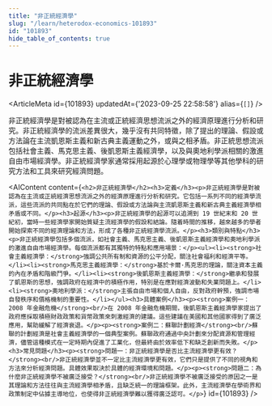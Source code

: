 ```yaml
---
title: "非正統經濟學"
slug: "/learn/heterodox-economics-101893"
id: "101893"
hide_table_of_contents: true
---
```



# 非正統經濟學

<ArticleMeta id={101893} updatedAt={'2023-09-25 22:58:58'} alias={`[]`} />
<div className='border-solid border-b border-t-0 my-4 border-[var(--ifm-color-gray-300)]' />

非正統經濟學是對被認為在主流或正統經濟思想流派之外的經濟原理進行分析和研究。非正統經濟學的流派差異很大，幾乎沒有共同特徵，除了提出的理論、假設或方法論在主流凱恩斯主義和新古典主義運動之外，或與之相矛盾。非正統思想流派包括社會主義、馬克思主義、後凱恩斯主義經濟學，以及與奧地利學派相關的激進自由市場經濟學。非正統經濟學家通常採用起源於心理學或物理學等其他學科的研究方法和工具來研究經濟問題。

<AIContent content={`<h2>非正統經濟學</h2><h3>定義</h3><p>非正統經濟學是對被認為在主流或正統經濟思想流派之外的經濟原理進行分析和研究。它包括一系列不同的經濟學流派，這些流派的共同點在於它們的理論、假設或方法論與主流凱恩斯主義和新古典主義經濟學相矛盾或不同。</p><h3>起源</h3><p>非正統經濟學的起源可以追溯到 19 世紀末和 20 世紀初，當時一些經濟學家開始質疑主流經濟學的假設和結論。隨着時間的推移，越來越多的學者開始探索不同的經濟理論和方法，形成了各種非正統經濟學流派。</p><h3>類別與特點</h3><p>非正統經濟學包括多個流派，如社會主義、馬克思主義、後凱恩斯主義經濟學和奧地利學派的激進自由市場經濟學。每個流派都有其獨特的特點和應用場景：</p><ul><li><strong>社會主義經濟學：</strong>強調公共所有制和資源的公平分配，關注社會福利和經濟平等。</li><li><strong>馬克思主義經濟學：</strong>基於卡爾·馬克思的理論，關注資本主義的內在矛盾和階級鬥爭。</li><li><strong>後凱恩斯主義經濟學：</strong>繼承和發展了凱恩斯的思想，強調政府在經濟中的積極作用，特別是在應對經濟波動和失業問題上。</li><li><strong>奧地利學派：</strong>主張自由市場和個人自由，反對政府幹預，強調市場自發秩序和價格機制的重要性。</li></ul><h3>具體案例</h3><p><strong>案例一：2008 年金融危機</strong><br/>在 2008 年金融危機期間，後凱恩斯主義經濟學家提出了政府應採取積極財政政策和貨幣政策來刺激經濟的建議。這些建議在美國和其他國家得到了廣泛應用，幫助緩解了經濟衰退。</p><p><strong>案例二：蘇聯計劃經濟</strong><br/>蘇聯的計劃經濟是社會主義經濟學的一個典型案例。蘇聯政府通過中央計劃來分配資源和管理經濟，儘管這種模式在一定時期內促進了工業化，但最終由於效率低下和缺乏創新而失敗。</p><h3>常見問題</h3><p><strong>問題一：非正統經濟學是否比主流經濟學更有效？</strong><br/>非正統經濟學並不一定比主流經濟學更有效，它們只是提供了不同的視角和方法來分析經濟問題。具體效果取決於具體的經濟環境和問題。</p><p><strong>問題二：為什麼非正統經濟學不被廣泛接受？</strong><br/>非正統經濟學不被廣泛接受的原因之一是其理論和方法往往與主流經濟學相矛盾，且缺乏統一的理論框架。此外，主流經濟學在學術界和政策制定中佔據主導地位，也使得非正統經濟學難以獲得廣泛認可。</p>`} id={101893} />
